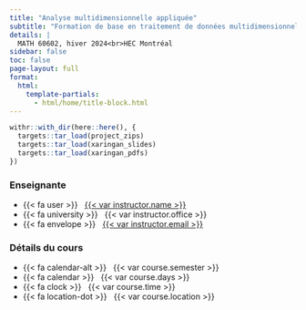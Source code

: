 ```yaml
---
title: "Analyse multidimensionnelle appliquée"
subtitle: "Formation de base en traitement de données multidimensionnelles. Compréhension intuitive, interprétation et utilisation de plusieurs techniques statistiques à l'aide de logiciels appropriés."
details: |
  MATH 60602, hiver 2024<br>HEC Montréal
sidebar: false
toc: false
page-layout: full
format:
  html:
    template-partials:
      - html/home/title-block.html
---
```


```r
withr::with_dir(here::here(), {
  targets::tar_load(project_zips)
  targets::tar_load(xaringan_slides)
  targets::tar_load(xaringan_pdfs)
})
```

::: {.home}

::: {.grid .course-details}

::: {.g-col-6}
### Enseignante

- {{< fa user >}} &nbsp; [{{< var instructor.name >}}]({{< var instructor.url >}})
- {{< fa university >}} &nbsp; {{< var instructor.office >}}
- {{< fa envelope >}} &nbsp; <a href='mailto:{{< var instructor.email >}}'>{{< var instructor.email >}}</a>
:::

::: {.g-col-6}
### Détails du cours
- {{< fa calendar-alt >}} &nbsp; {{< var course.semester >}}
- {{< fa calendar >}} &nbsp; {{< var course.days >}}
- {{< fa clock >}} &nbsp; {{< var course.time >}}
- {{< fa location-dot >}} &nbsp; {{< var course.location >}}
:::

:::

:::

